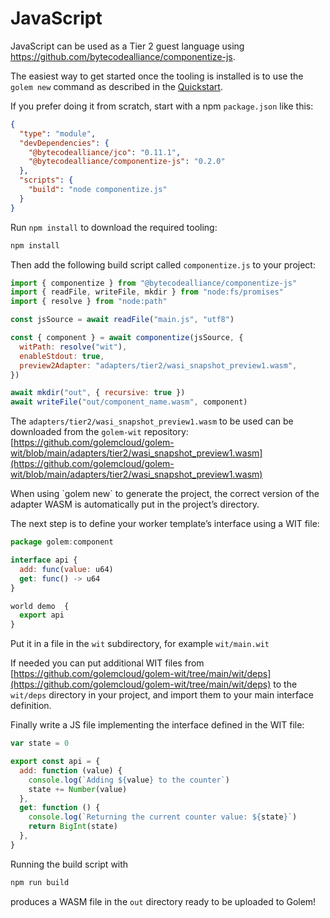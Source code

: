 
# JavaScript

JavaScript can be used as a Tier 2 guest language using https://github.com/bytecodealliance/componentize-js.

The easiest way to get started once the tooling is installed is to use the `golem new` command as described in the [Quickstart](/docs/quickstart).

If you prefer doing it from scratch, start with a npm `package.json` like this:

```json
{
  "type": "module",
  "devDependencies": {
    "@bytecodealliance/jco": "0.11.1",
    "@bytecodealliance/componentize-js": "0.2.0"
  },
  "scripts": {
    "build": "node componentize.js"
  }
}
```

Run `npm install` to download the required tooling:

```bash
npm install
```

Then add the following build script called `componentize.js` to your project:

```jsx
import { componentize } from "@bytecodealliance/componentize-js"
import { readFile, writeFile, mkdir } from "node:fs/promises"
import { resolve } from "node:path"

const jsSource = await readFile("main.js", "utf8")

const { component } = await componentize(jsSource, {
  witPath: resolve("wit"),
  enableStdout: true,
  preview2Adapter: "adapters/tier2/wasi_snapshot_preview1.wasm",
})

await mkdir("out", { recursive: true })
await writeFile("out/component_name.wasm", component)
```

The `adapters/tier2/wasi_snapshot_preview1.wasm` to be used can be downloaded from the `golem-wit` repository: [https://github.com/golemcloud/golem-wit/blob/main/adapters/tier2/wasi_snapshot_preview1.wasm](https://github.com/golemcloud/golem-wit/blob/main/adapters/tier2/wasi_snapshot_preview1.wasm)

<Callout>
When using `golem new` to generate the project, the correct version of the adapter WASM is automatically put in the project’s directory.

</Callout>

The next step is to define your worker template’s interface using a WIT file:

```jsx
package golem:component

interface api {
  add: func(value: u64)
  get: func() -> u64
}

world demo  {
  export api
}
```

Put it in a file in the `wit` subdirectory, for example `wit/main.wit`

If needed you can put additional WIT files from [https://github.com/golemcloud/golem-wit/tree/main/wit/deps](https://github.com/golemcloud/golem-wit/tree/main/wit/deps) to the `wit/deps` directory in your project, and import them to your main interface definition.

Finally write a JS file implementing the interface defined in the WIT file:

```jsx
var state = 0

export const api = {
  add: function (value) {
    console.log(`Adding ${value} to the counter`)
    state += Number(value)
  },
  get: function () {
    console.log(`Returning the current counter value: ${state}`)
    return BigInt(state)
  },
}
```

Running the build script with

```jsx
npm run build
```

produces a WASM file in the `out` directory ready to be uploaded to Golem!
